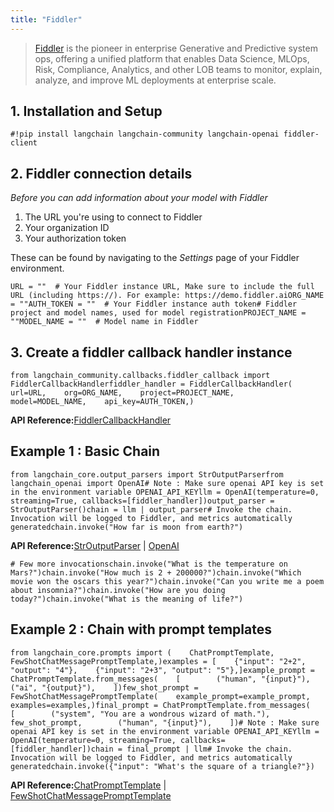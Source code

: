 ```yaml
---
title: "Fiddler"
---
```


> [Fiddler](https://www.fiddler.ai/) is the pioneer in enterprise Generative and Predictive system ops, offering a unified platform that enables Data Science, MLOps, Risk, Compliance, Analytics, and other LOB teams to monitor, explain, analyze, and improve ML deployments at enterprise scale.

## 1. Installation and Setup

```
#!pip install langchain langchain-community langchain-openai fiddler-client
```

## 2. Fiddler connection details

*Before you can add information about your model with Fiddler*

1. The URL you're using to connect to Fiddler
2. Your organization ID
3. Your authorization token

These can be found by navigating to the *Settings* page of your Fiddler environment.

```
URL = ""  # Your Fiddler instance URL, Make sure to include the full URL (including https://). For example: https://demo.fiddler.aiORG_NAME = ""AUTH_TOKEN = ""  # Your Fiddler instance auth token# Fiddler project and model names, used for model registrationPROJECT_NAME = ""MODEL_NAME = ""  # Model name in Fiddler
```

## 3. Create a fiddler callback handler instance

```
from langchain_community.callbacks.fiddler_callback import FiddlerCallbackHandlerfiddler_handler = FiddlerCallbackHandler(    url=URL,    org=ORG_NAME,    project=PROJECT_NAME,    model=MODEL_NAME,    api_key=AUTH_TOKEN,)
```

**API Reference:**[FiddlerCallbackHandler](https://python.langchain.com/api_reference/community/callbacks/langchain_community.callbacks.fiddler_callback.FiddlerCallbackHandler.html)

## Example 1 : Basic Chain

```
from langchain_core.output_parsers import StrOutputParserfrom langchain_openai import OpenAI# Note : Make sure openai API key is set in the environment variable OPENAI_API_KEYllm = OpenAI(temperature=0, streaming=True, callbacks=[fiddler_handler])output_parser = StrOutputParser()chain = llm | output_parser# Invoke the chain. Invocation will be logged to Fiddler, and metrics automatically generatedchain.invoke("How far is moon from earth?")
```

**API Reference:**[StrOutputParser](https://python.langchain.com/api_reference/core/output_parsers/langchain_core.output_parsers.string.StrOutputParser.html) | [OpenAI](https://python.langchain.com/api_reference/openai/llms/langchain_openai.llms.base.OpenAI.html)

```
# Few more invocationschain.invoke("What is the temperature on Mars?")chain.invoke("How much is 2 + 200000?")chain.invoke("Which movie won the oscars this year?")chain.invoke("Can you write me a poem about insomnia?")chain.invoke("How are you doing today?")chain.invoke("What is the meaning of life?")
```

## Example 2 : Chain with prompt templates

```
from langchain_core.prompts import (    ChatPromptTemplate,    FewShotChatMessagePromptTemplate,)examples = [    {"input": "2+2", "output": "4"},    {"input": "2+3", "output": "5"},]example_prompt = ChatPromptTemplate.from_messages(    [        ("human", "{input}"),        ("ai", "{output}"),    ])few_shot_prompt = FewShotChatMessagePromptTemplate(    example_prompt=example_prompt,    examples=examples,)final_prompt = ChatPromptTemplate.from_messages(    [        ("system", "You are a wondrous wizard of math."),        few_shot_prompt,        ("human", "{input}"),    ])# Note : Make sure openai API key is set in the environment variable OPENAI_API_KEYllm = OpenAI(temperature=0, streaming=True, callbacks=[fiddler_handler])chain = final_prompt | llm# Invoke the chain. Invocation will be logged to Fiddler, and metrics automatically generatedchain.invoke({"input": "What's the square of a triangle?"})
```

**API Reference:**[ChatPromptTemplate](https://python.langchain.com/api_reference/core/prompts/langchain_core.prompts.chat.ChatPromptTemplate.html) | [FewShotChatMessagePromptTemplate](https://python.langchain.com/api_reference/core/prompts/langchain_core.prompts.few_shot.FewShotChatMessagePromptTemplate.html)
